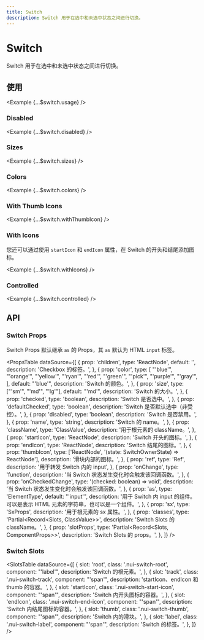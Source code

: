 ```yaml
---
title: Switch
description: Switch 用于在选中和未选中状态之间进行切换。
---
```



# Switch

Switch 用于在选中和未选中状态之间进行切换。

<ComponentLinks component='switch' ariaCompatible />

## 使用

<Example {...$switch.usage} />

### Disabled

<Example {...$switch.disabled} />

### Sizes

<Example {...$switch.sizes} />

### Colors

<Example {...$switch.colors} />

### With Thumb Icons

<Example {...$switch.withThumbIcon} />

### With Icons

您还可以通过使用 `startIcon` 和 `endIcon` 属性，在 Switch 的开头和结尾添加图标。

<Example {...$switch.withIcons} />

### Controlled

<Example {...$switch.controlled} />

## API

### Switch Props

Switch Props 默认继承 `as` 的 Props，其 `as` 默认为 HTML `input` 标签。

<PropsTable
  dataSource={[
    {
      prop: 'children',
      type: 'ReactNode',
      default: '',
      description: 'Checkbox 的标签。',
    },
    {
      prop: 'color',
      type: [
        "'blue'",
        "'orange'",
        "'yellow'",
        "'ryan'",
        "'red'",
        "'green'",
        "'pick'",
        "'purple'",
        "'gray'",
      ],
      default: "'blue'",
      description: 'Switch 的颜色。',
    },
    {
      prop: 'size',
      type: ["'sm'", "'md'", "'lg'"],
      default: "'md'",
      description: 'Switch 的大小。',
    },
    {
      prop: 'checked',
      type: 'boolean',
      description: 'Switch 是否选中。',
    },
    {
      prop: 'defaultChecked',
      type: 'boolean',
      description: 'Switch 是否默认选中（非受控）。',
    },
    {
      prop: 'disabled',
      type: 'boolean',
      description: 'Switch 是否禁用。',
    },
    {
      prop: 'name',
      type: 'string',
      description: 'Switch 的 name。',
    },
    {
      prop: 'className',
      type: 'ClassValue',
      description: '用于根元素的 className。',
    },
    {
      prop: 'startIcon',
      type: 'ReactNode',
      description: 'Switch 开头的图标。',
    },
    {
      prop: 'endIcon',
      type: 'ReactNode',
      description: 'Switch 结尾的图标。',
    },
    {
      prop: 'thumbIcon',
      type: ['ReactNode', '(state: SwitchOwnerState) => ReactNode'],
      description: '滑块内部的图标。',
    },
    {
      prop: 'ref',
      type: 'Ref',
      description: '用于转发 Switch 内的 input',
    },
    {
      prop: 'onChange',
      type: 'function',
      description: '当 Switch 状态发生变化时会触发该回调函数。',
    },
    {
      prop: 'onCheckedChange',
      type: '(checked: boolean) => void',
      description: '当 Switch 状态发生变化时会触发该回调函数。',
    },
    {
      prop: 'as',
      type: 'ElementType',
      default: "'input'",
      description:
        '用于 Switch 内 input 的组件。可以是表示 HTML 元素的字符串，也可以是一个组件。',
    },
    {
      prop: 'sx',
      type: 'SxProps<SwitchOwnerState>',
      description: '用于根元素的 sx 属性。',
    },
    {
      prop: 'classes',
      type: 'Partial<Record<Slots, ClassValue>>',
      description: 'Switch Slots 的 className。',
    },
    {
      prop: 'slotProps',
      type: 'Partial<Record<Slots, ComponentProps>>',
      description: 'Switch Slots 的 props。',
    },
  ]}
/>

### Switch Slots

<SlotsTable
  dataSource={[
    {
      slot: 'root',
      class: '.nui-switch-root',
      component: "'label'",
      description: 'Switch 的根元素。',
    },
    {
      slot: 'track',
      class: '.nui-switch-track',
      component: "'span'",
      description: 'startIcon、endIcon 和 thumb 的容器。',
    },
    {
      slot: 'startIcon',
      class: '.nui-switch-start-icon',
      component: "'span'",
      description: 'Switch 内开头图标的容器。',
    },
    {
      slot: 'endIcon',
      class: '.nui-switch-end-icon',
      component: "'span'",
      description: 'Switch 内结尾图标的容器。',
    },
    {
      slot: 'thumb',
      class: '.nui-switch-thumb',
      component: "'span'",
      description: 'Switch 内的滑块。',
    },
    {
      slot: 'label',
      class: '.nui-switch-label',
      component: "'span'",
      description: 'Switch 的标签。',
    },
  ]}
/>
